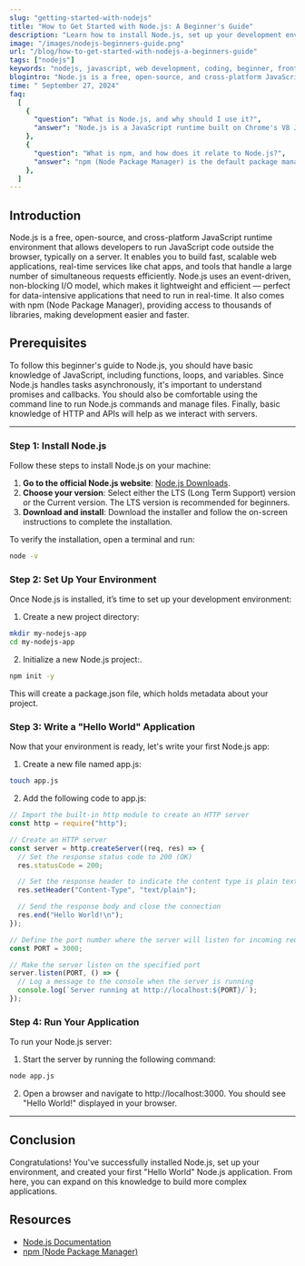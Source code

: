 ```yaml
---
slug: "getting-started-with-nodejs"
title: "How to Get Started with Node.js: A Beginner's Guide"
description: "Learn how to install Node.js, set up your development environment, and build your first 'Hello World' application."
image: "/images/nodejs-beginners-guide.png"
url: "/blog/how-to-get-started-with-nodejs-a-beginners-guide"
tags: ["nodejs"]
keywords: "nodejs, javascript, web development, coding, beginner, frontend, programming"
blogintro: "Node.js is a free, open-source, and cross-platform JavaScript runtime environment that allows developers to run JavaScript code outside the browser, typically on a server. It enables you to build fast, scalable web applications, real-time services like chat apps, and tools that handle a large number of simultaneous requests efficiently. Node.js uses an event-driven, non-blocking I/O model, which makes it lightweight and efficient — perfect for data-intensive applications that need to run in real-time. It also comes with npm (Node Package Manager), providing access to thousands of libraries, making development easier and faster."
time: " September 27, 2024"
faq:
  [
    {
      "question": "What is Node.js, and why should I use it?",
      "answer": "Node.js is a JavaScript runtime built on Chrome's V8 JavaScript engine. It allows developers to use JavaScript to write server-side code, making it possible to use a single language for both front-end and back-end development. Node.js is known for its event-driven architecture and non-blocking I/O, which makes it ideal for building scalable, real-time applications like web servers, APIs, and chat applications.",
    },
    {
      "question": "What is npm, and how does it relate to Node.js?",
      "answer": "npm (Node Package Manager) is the default package manager for Node.js. It allows you to install, update, and manage packages (libraries and tools) that you can use in your Node.js projects. With npm, you can easily share code with the community or use third-party modules in your own projects.",
    },
  ]
---
```


## Introduction

Node.js is a free, open-source, and cross-platform JavaScript runtime environment that allows developers to run JavaScript code outside the browser, typically on a server. It enables you to build fast, scalable web applications, real-time services like chat apps, and tools that handle a large number of simultaneous requests efficiently. Node.js uses an event-driven, non-blocking I/O model, which makes it lightweight and efficient — perfect for data-intensive applications that need to run in real-time. It also comes with npm (Node Package Manager), providing access to thousands of libraries, making development easier and faster.

## Prerequisites

To follow this beginner's guide to Node.js, you should have basic knowledge of JavaScript, including functions, loops, and variables. Since Node.js handles tasks asynchronously, it's important to understand promises and callbacks. You should also be comfortable using the command line to run Node.js commands and manage files. Finally, basic knowledge of HTTP and APIs will help as we interact with servers.

---

### Step 1: Install Node.js

Follow these steps to install Node.js on your machine:

1. **Go to the official Node.js website**: [Node.js Downloads](https://nodejs.org/).
2. **Choose your version**: Select either the LTS (Long Term Support) version or the Current version. The LTS version is recommended for beginners.
3. **Download and install**: Download the installer and follow the on-screen instructions to complete the installation.

To verify the installation, open a terminal and run:

```bash
node -v
```

### Step 2: Set Up Your Environment

Once Node.js is installed, it’s time to set up your development environment:

1. Create a new project directory:

```bash
mkdir my-nodejs-app
cd my-nodejs-app
```

2. Initialize a new Node.js project:.

```bash
npm init -y
```

This will create a package.json file, which holds metadata about your project.

### Step 3: Write a "Hello World" Application

Now that your environment is ready, let's write your first Node.js app:

1. Create a new file named app.js:

```bash
touch app.js
```

2. Add the following code to app.js:

```javascript
// Import the built-in http module to create an HTTP server
const http = require("http");

// Create an HTTP server
const server = http.createServer((req, res) => {
  // Set the response status code to 200 (OK)
  res.statusCode = 200;

  // Set the response header to indicate the content type is plain text
  res.setHeader("Content-Type", "text/plain");

  // Send the response body and close the connection
  res.end("Hello World!\n");
});

// Define the port number where the server will listen for incoming requests
const PORT = 3000;

// Make the server listen on the specified port
server.listen(PORT, () => {
  // Log a message to the console when the server is running
  console.log(`Server running at http://localhost:${PORT}/`);
});
```

### Step 4: Run Your Application

To run your Node.js server:

1. Start the server by running the following command:

```bash
node app.js
```

2. Open a browser and navigate to http://localhost:3000. You should see "Hello World!" displayed in your browser.

<hr />

## Conclusion

Congratulations! You've successfully installed Node.js, set up your environment, and created your first "Hello World" Node.js application. From here, you can expand on this knowledge to build more complex applications.

## Resources

- [Node.js Documentation](https://nodejs.org/en/docs/)
- [npm (Node Package Manager)](https://www.npmjs.com/)
